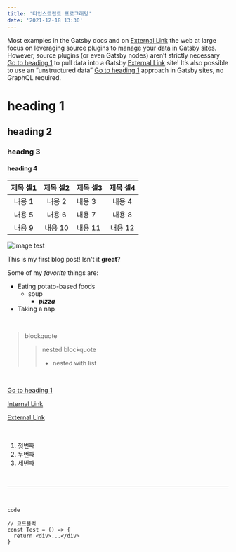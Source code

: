 ```yaml
---
title: '타입스트립트 프로그래밍'
date: '2021-12-18 13:30'
---
```


Most examples in the Gatsby docs and on <a href="https://naver.com">External Link</a> the web at large focus on leveraging source plugins to manage your data in Gatsby sites. However, source plugins (or even Gatsby nodes) aren’t strictly necessary [Go to heading 1](#heading) to pull data into a Gatsby <a href="https://naver.com">External Link</a> site! It’s also possible to use an “unstructured data” [Go to heading 1](#heading) approach in Gatsby sites, no GraphQL required.

<h1 id="heading">heading 1</h1>

## heading 2

### headng 3

#### heading 4

| 제목 셀1 | 제목 셀2 | 제목 셀3 | 제목 셀4 |
| :------: | :------: | :------- | :------: |
|  내용 1  |  내용 2  | 내용 3   |  내용 4  |
|  내용 5  |  내용 6  | 내용 7   |  내용 8  |
|  내용 9  | 내용 10  | 내용 11  | 내용 12  |

![image test](https://avatars.githubusercontent.com/u/42695954?v=4)

This is my first blog post! Isn't it **great**?

Some of my _favorite_ things are:

- Eating potato-based foods
  - soup
    - **_pizza_**
- Taking a nap

<br />

> blockquote
>
> > nested blockquote
> >
> > - nested with list

<br />

[Go to heading 1](#heading)

[Internal Link]('/')

<a href="https://naver.com">External Link</a>

<br />

1. 첫번째
2. 두번째
3. 세번째

<br />

---

<br />

`code`

```tsx
// 코드블럭
const Test = () => {
  return <div>...</div>
}
```
